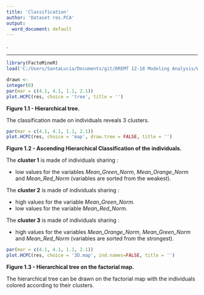 ```yaml
---
title: 'Classification'
author: 'Dataset res.PCA'
output:
  word_document: default
---
```

.

- - -

```r
library(FactoMineR)
load('C:/Users/SantaLucia/Documents/git/DREMT 12-18 Modeling Analysis/Workspace.RData')
```

```r
drawn <-
integer(0)
par(mar = c(4.1, 4.1, 1.1, 2.1))
plot.HCPC(res, choice = 'tree', title = '')
```

**Figure 1.1 - Hierarchical tree.**

The classification made on individuals reveals 3 clusters.


```r
par(mar = c(4.1, 4.1, 1.1, 2.1))
plot.HCPC(res, choice = 'map', draw.tree = FALSE, title = '')
```

**Figure 1.2 - Ascending Hierarchical Classification of the individuals.**

The **cluster 1** is made of individuals sharing :

- low values for the variables *Mean_Green_Norm*, *Mean_Orange_Norm* and *Mean_Red_Norm* (variables are sorted from the weakest).

The **cluster 2** is made of individuals sharing :

- high values for the variable *Mean_Green_Norm*.
- low values for the variable *Mean_Red_Norm*.

The **cluster 3** is made of individuals sharing :

- high values for the variables *Mean_Orange_Norm*, *Mean_Green_Norm* and *Mean_Red_Norm* (variables are sorted from the strongest).

```r
par(mar = c(4.1, 4.1, 1.1, 2.1))
plot.HCPC(res, choice = '3D.map', ind.names=FALSE, title = '')
```

**Figure 1.3 - Hierarchical tree on the factorial map.**

The hierarchical tree can be drawn on the factorial map with the individuals colored according to their clusters.


